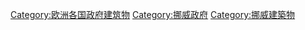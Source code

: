 [[Category:欧洲各国政府建筑物‎|Category:欧洲各国政府建筑物‎]]
[[Category:挪威政府|Category:挪威政府]]
[[Category:挪威建築物|Category:挪威建築物]]